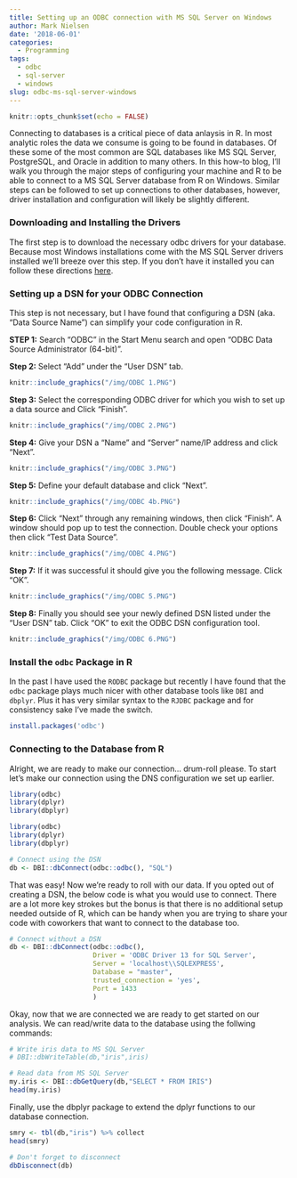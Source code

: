 ```yaml
---
title: Setting up an ODBC connection with MS SQL Server on Windows
author: Mark Nielsen
date: '2018-06-01'
categories:
  - Programming
tags:
  - odbc
  - sql-server
  - windows
slug: odbc-ms-sql-server-windows
---
```


```r
knitr::opts_chunk$set(echo = FALSE)
```

Connecting to databases is a critical piece of data anlaysis in R. In most analytic roles the data we consume is going to be found in databases. Of these some of the most common are SQL databases like MS SQL Server, PostgreSQL, and Oracle in addition to many others. In this how-to blog, I'll walk you through the major steps of configuring your machine and R to be able to connect to a MS SQL Server database from R on Windows.  Similar steps can be followed to set up connections to other databases, however, driver installation and configuration will likely be slightly different.

### Downloading and Installing the Drivers

The first step is to download the necessary odbc drivers for your database.  Because most Windows installations come with the MS SQL Server drivers installed we'll breeze over this step.  If you don't have it installed you can follow these directions [here](https://docs.microsoft.com/en-us/sql/connect/odbc/download-odbc-driver-for-sql-server?view=sql-server-2017).

### Setting up a DSN for your ODBC Connection

This step is not necessary, but I have found that configuring a DSN (aka. "Data Source Name") can simplify your code configuration in R. 

**STEP 1:** Search "ODBC" in the Start Menu search and open "ODBC Data Source Administrator (64-bit)". 

**Step 2:** Select "Add" under the "User DSN" tab.

```r
knitr::include_graphics("/img/ODBC 1.PNG")
```

**Step 3:** Select the corresponding ODBC driver for which you wish to set up a data source and Click "Finish".

```r
knitr::include_graphics("/img/ODBC 2.PNG")
```

**Step 4:** Give your DSN a "Name" and "Server" name/IP address and click "Next". 

```r
knitr::include_graphics("/img/ODBC 3.PNG")
```

**Step 5:** Define your default database and click "Next". 

```r
knitr::include_graphics("/img/ODBC 4b.PNG")
```

**Step 6:** Click "Next" through any remaining windows, then click "Finish".  A window should pop up to test the connection.  Double check your options then click "Test Data Source". 

```r
knitr::include_graphics("/img/ODBC 4.PNG")
```

**Step 7:** If it was successful it should give you the following message. Click "OK". 

```r
knitr::include_graphics("/img/ODBC 5.PNG")
```

**Step 8:** Finally you should see your newly defined DSN listed under the "User DSN" tab.  Click "OK" to exit the ODBC DSN configuration tool.

```r
knitr::include_graphics("/img/ODBC 6.PNG")
```

### Install the `odbc` Package in R

In the past I have used the `RODBC` package but recently I have found that the `odbc` package plays much nicer with other database tools like `DBI` and `dbplyr`.  Plus it has very similar syntax to the `RJDBC` package and for consistency sake I've made the switch.

```r
install.packages('odbc')
```

### Connecting to the Database from R

Alright, we are ready to make our connection... drum-roll please. To start let's make our connection using the DNS configuration we set up earlier.

```r
library(odbc)
library(dplyr)
library(dbplyr)
```

```r
library(odbc)
library(dplyr)
library(dbplyr)
```

```r
# Connect using the DSN
db <- DBI::dbConnect(odbc::odbc(), "SQL")
```

That was easy! Now we're ready to roll with our data. If you opted out of creating a DSN, the below code is what you would use to connect.  There are a lot more key strokes but the bonus is that there is no additional setup needed outside of R, which can be handy when you are trying to share your code with coworkers that want to connect to the database too.

```r
# Connect without a DSN
db <- DBI::dbConnect(odbc::odbc(),
                     Driver = 'ODBC Driver 13 for SQL Server',
                     Server = 'localhost\\SQLEXPRESS',
                     Database = "master",
                     trusted_connection = 'yes',
                     Port = 1433
                     )

```

Okay, now that we are connected we are ready to get started on our analysis.  We can read/write data to the database using the follwing commands:

```r
# Write iris data to MS SQL Server
# DBI::dbWriteTable(db,"iris",iris)

# Read data from MS SQL Server
my.iris <- DBI::dbGetQuery(db,"SELECT * FROM IRIS")
head(my.iris)
```

Finally, use the dbplyr package to extend the dplyr functions to our database connection.

```r
smry <- tbl(db,"iris") %>% collect
head(smry)

# Don't forget to disconnect
dbDisconnect(db)
```



